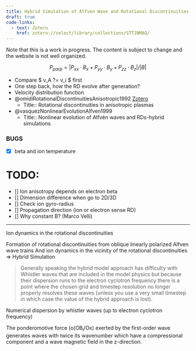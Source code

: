 ```yaml
---
title: Hybrid Simulation of Alfven Wave and Rotational Discontinuities
draft: true
code-links:
  - text: Zotero
    href: zotero://select/library/collections/STTJNMAQ/
---
```


::: {.callout-note}
Note that this is a work in progress. The content is subject to change and the website is not well organized.
:::

$$
P_{parp} = |P_{xx} \cdot B_x + P_{yy} \cdot B_y + P_{zz} \cdot B_z| / |B|
$$

- Compare $ \delta v_A ?= \delta v_i $ first
- One step back, how the RD evolve after generation?
- Velocity distribution function
- @omidiRotationalDiscontinuitiesAnisotropic1992 [Zotero](zotero://select/items/1_A8E2L5T7)
  - Title:: Rotational discontinuities in anisotropic plasmas 
- @vasquezNonlinearEvolutionAlfven1999
  - Title:: Nonlinear evolution of Alfvén waves and RDs-hybrid simulations

### BUGS

- [x] beta and ion temperature


# TODO:

- [] Ion anisotropy depends on electron beta
- [] Dimension difference when go to 2D/3D
- [] Check ion gyro-radius
- [] Propagation direction (ion or electron sense RD)
- [] Why constant B? (Marco Velli)



---

Ion dynamics in the rotational discontinuities

Formation of rotational discontinuities from oblique linearly polarized Alfven wave trains
And ion dynamics in the vicinity of the rotational discontinuities => Hybrid Simulation


> Generally speaking the hybrid model approach has difficulty with Whistler waves that are included in the model physics but because their dispersion runs to the electron cyclotron frequency there is a point where the chosen grid and timestep resolution no longer properly resolves these waves (unless you use a very small timestep in which case the value of the hybrid approach is lost).

Numerical dispersion by whistler waves (up to electron cyclotron frequency)


The ponderomotive force (o(OB~l~/Ox) exerted by the first-order wave generates waves with twice its wavenumber which have a compressional component and a wave magnetic field in the z-direction.